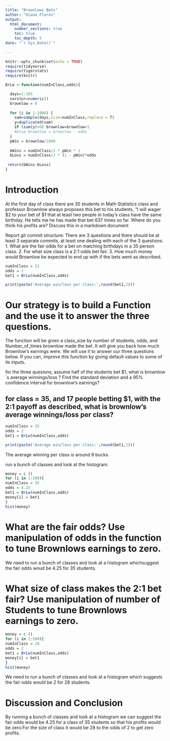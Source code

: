 ```yaml
---
title: "Brownlows Bets"
author: "Diana Flores"
output: 
  html_document:
    number_sections: true
    toc: true
    toc_depth: 5
date: "`r Sys.Date()`"    
    
---
```

```r
knitr::opts_chunk$set(echo = TRUE)
require(tidyverse)
require(tigerstats)
require(knitr)
```

```r
BrLw <-function(numInClass,odds){

  days=1:365
  varstor=numeric()
  brownlow = 0
  
  for (i in 1:1000) {
    sam=sample(days,size=numInClass,replace = T)
    y=duplicated(sam)
    if (sum(y)>0) brownlow=brownlow+1
    #else brownlow = brownlow - odds
  }
  pWin = brownlow/1000
  
  bWins = numInClass/2 * pWin * 1
  bLoss = numInClass/2 * (1 - pWin)*odds
  
 return(bWins-bLoss)
} 
```

<!-- We recommend you use git branches -- create a separate branch for each major section i.e. Introduction, Methods, Results, Inferential Results, and Discussion and Conclusions - leave the YAML block untouched until the final merge where you put in your own name !-->

# Introduction  

<!--In this section you explain what you are trying to show.  Where did the data come from?  What is the research or other question you are trying to answer?!-->

 At the first day of class there are 35 students in Math Statistics class and professor Brownlow always proposes this bet to his students, "I will wager $2 to your bet of $1 that at least two people in today's class have the same birthday.  He tells me he has made that bet 637 times so far. Where do you think his profits are? Discuss this in a markdown document
 
Report git commit structure:
There are 3 questions and there should be at least 3 separate commits, at least one dealing with each of the 3 questions.
1. What are the fair odds for a bet on matching birthdays in a 35 person class.
2. For what size class is a 2:1 odds bet fair.
3. How much money would Brownlow be expected to end up with if the bets went as described.

```r
numInClass = 22
odds = 1
bet1 = BrLw(numInClass,odds)

print(paste('Average win/loss per class:',round(bet1,2)))
```


# Our strategy is to build a Function and the use it to answer the three questions. 

The function will be given a class_size by number of students, odds, and Number_of_times brownlow made the bet.  It will give you back how much Brownlow's earnings were. We will use it to answer our three questions below. If you can, improve this function by giving default values to some of its inputs. 

for the three quesions, assume half of the students bet $1, what is brownlow´s average winnings/loss ?
Find the standard deviation and a 95% confidence interval for brownlow's earnings?

## for class = 35, and 17 people betting $1, with the 2:1 payoff as described, what is brownlow's average winnings/loss per class?


```r
numInClass = 35
odds = 2
bet1 = BrLw(numInClass,odds)

print(paste('Average win/loss per class:',round(bet1,2)))
```
The average  winning per class is around 8 bucks.
 

  
<!--Explain and display your method of coming up with a 95% confidence interval of  professor Brownlow's winnings (or losings) !-->
run a bunch of classes and look at the histogram.

```r
money = c ()
for (i in 1:500){
numInClass = 35
odds = 4.25
bet1 = BrLw(numInClass,odds)
money[i] = bet1
} 
hist(money)
```

# What are the fair odds? Use manipulation of odds in the function to tune Brownlows earnings to zero. 

<!--Decide on your methods:  In this section explain the approach you will take to attack the issue --- how will you decide on a likely estimate of professor Brownlow's earnings or losses after 637 bets. Also explain how you construct a 95% confidence interval about your estimate of his winnings !-->

 We need to run a bunch of classes and look at a histogram whichsuggest the fair odds woud be 4.25 for 35 students.


# What size of class makes the 2:1 bet fair?  Use manipulation of number of Students to tune Brownlows earnings to zero.

```r
money = c ()
for (i in 1:500){
numInClass = 28
odds = 2
bet1 = BrLw(numInClass,odds)
money[i] = bet1
} 
hist(money)
```

<!--Explain and display the results of your method of coming up with the estimate of professor Brownlows betting profits!-->

 We need to run a bunch of classes and look at a histogram which suggests the fair odds would be 2 for 28 students.

 

 


# Discussion and Conclusion

<!--Discussion and conclusion here.  If professor Brownlow is consistantly making or losing money how could he change his payout so that his profits center on zero?  Also discuss what size his class should be in order to have his current scheme balance at zero profit.!-->

 By running a bunch of classes and look at a histogram we can suggest the fair odds would be 4.25 for a class of 35 students so that his profits would be zero.For the size of class it would be 28 to the odds of 2 to get zero profits.



